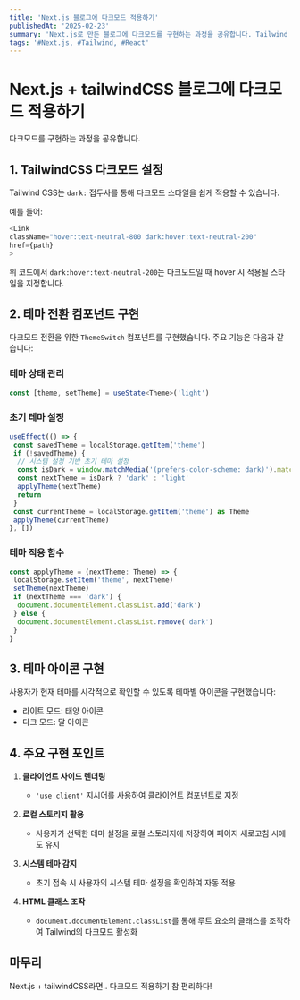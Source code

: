 ```yaml
---
title: 'Next.js 블로그에 다크모드 적용하기'
publishedAt: '2025-02-23'
summary: 'Next.js로 만든 블로그에 다크모드를 구현하는 과정을 공유합니다. Tailwind CSS의 다크모드 기능과 React의 상태관리를 활용하여 구현했습니다.'
tags: '#Next.js, #Tailwind, #React'
---
```


# Next.js + tailwindCSS 블로그에 다크모드 적용하기

다크모드를 구현하는 과정을 공유합니다.

## 1. TailwindCSS 다크모드 설정

Tailwind CSS는 `dark:` 접두사를 통해 다크모드 스타일을 쉽게 적용할 수 있습니다.

예를 들어:

```js
<Link
className="hover:text-neutral-800 dark:hover:text-neutral-200"
href={path}
>
```

위 코드에서 `dark:hover:text-neutral-200`는 다크모드일 때 hover 시 적용될 스타일을 지정합니다.

## 2. 테마 전환 컴포넌트 구현

다크모드 전환을 위한 `ThemeSwitch` 컴포넌트를 구현했습니다. 주요 기능은 다음과 같습니다:

### 테마 상태 관리

```typescript
const [theme, setTheme] = useState<Theme>('light')
```

### 초기 테마 설정

```typescript
useEffect(() => {
 const savedTheme = localStorage.getItem('theme')
 if (!savedTheme) {
  // 시스템 설정 기반 초기 테마 설정
  const isDark = window.matchMedia('(prefers-color-scheme: dark)').matches
  const nextTheme = isDark ? 'dark' : 'light'
  applyTheme(nextTheme)
  return
 }
 const currentTheme = localStorage.getItem('theme') as Theme
 applyTheme(currentTheme)
}, [])
```

### 테마 적용 함수

```typescript
const applyTheme = (nextTheme: Theme) => {
 localStorage.setItem('theme', nextTheme)
 setTheme(nextTheme)
 if (nextTheme === 'dark') {
  document.documentElement.classList.add('dark')
 } else {
  document.documentElement.classList.remove('dark')
 }
}
```

## 3. 테마 아이콘 구현

사용자가 현재 테마를 시각적으로 확인할 수 있도록 테마별 아이콘을 구현했습니다:

- 라이트 모드: 태양 아이콘
- 다크 모드: 달 아이콘

## 4. 주요 구현 포인트

1. **클라이언트 사이드 렌더링**

   - `'use client'` 지시어를 사용하여 클라이언트 컴포넌트로 지정

2. **로컬 스토리지 활용**

   - 사용자가 선택한 테마 설정을 로컬 스토리지에 저장하여 페이지 새로고침 시에도 유지

3. **시스템 테마 감지**

   - 초기 접속 시 사용자의 시스템 테마 설정을 확인하여 자동 적용

4. **HTML 클래스 조작**
   - `document.documentElement.classList`를 통해 루트 요소의 클래스를 조작하여 Tailwind의 다크모드 활성화

## 마무리

Next.js + tailwindCSS라면.. 다크모드 적용하기 참 편리하다!
